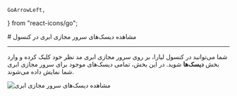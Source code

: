     GoArrowLeft,
} from "react-icons/go";


<Layout>
<Head>
<title>مستندات مشاهده دیسک‌های سرور مجازی ابری - لیارا</title>

<meta property="og:title" content="مستندات خدمات رایانش ابری لیارا" />
<meta property="og:description" content="مستندات مربوط به نحوه مشاهده دیسک‌های سرور مجازی در کنسول لیارا"  />
<meta property="og:image" content="https://files.liara.ir/liara/logos/liara-poster.jpg" />
</Head>
# مشاهده دیسک‌های سرور مجازی ابری در کنسول


<hr className="mb-2" />

شما می‌توانید در کنسول لیارا، بر روی سرور مجازی ابری مد نظر خود کلیک کرده و وارد بخش **دیسک‌ها** شوید. در این بخش، تمامی دیسک‌های موجود برای سرور مجازی ابری شما نمایش داده می‌شوند. 


<div className="h-4" />
<img src="https://files.liara.ir/liara/vps/see-cloud-server-disks-using-console.png" alt="مشاهده دیسک‌های سرور مجازی ابری" />
<div className="h-4" />



</Layout>